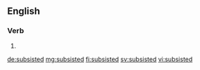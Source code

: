 ==English==

===Verb===
{{head|en|verb form}}

# {{en-past of|subsist}}

[[de:subsisted]]
[[mg:subsisted]]
[[fi:subsisted]]
[[sv:subsisted]]
[[vi:subsisted]]
